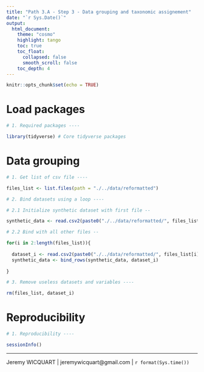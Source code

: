 ```yaml
---
title: "Path 3.A - Step 3 - Data grouping and taxonomic assignement"
date: "`r Sys.Date()`"
output: 
  html_document:
    theme: "cosmo"
    highlight: tango
    toc: true
    toc_float:
      collapsed: false
      smooth_scroll: false
    toc_depth: 4
---
```


```r

knitr::opts_chunk$set(echo = TRUE)

```

# Load packages

```r

# 1. Required packages ----

library(tidyverse) # Core tidyverse packages

```

# Data grouping

```r

# 1. Get list of csv file ----

files_list <- list.files(path = "./../data/reformatted")

# 2. Bind datasets using a loop ----

# 2.1 Initialize synthetic dataset with first file --

synthetic_data <- read.csv2(paste0("./../data/reformatted/", files_list[1]))

# 2.2 Bind with all other files --

for(i in 2:length(files_list)){
  
  dataset_i <- read.csv2(paste0("./../data/reformatted/", files_list[i]))
  synthetic_data <- bind_rows(synthetic_data, dataset_i)
  
}

# 3. Remove useless datasets and variables ----

rm(files_list, dataset_i)

```

# Reproducibility

```r

# 1. Reproducibility ----

sessionInfo()

```

---
Jeremy WICQUART | jeremywicquart@gmail.com | `r format(Sys.time())`